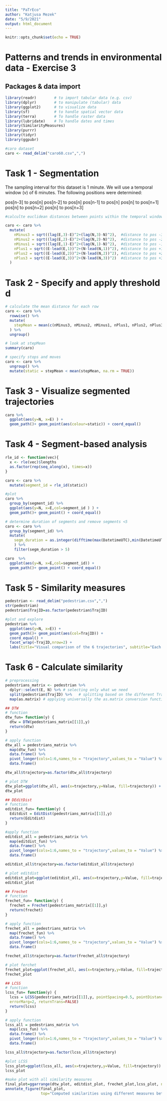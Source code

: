 ```yaml
---
title: "PaTrEco"
author: "Katjusa Mezek"
date: "5/9/2021"
output: html_document
---
```


```r
knitr::opts_chunk$set(echo = TRUE)
```

# Patterns and trends in environmental data - Exercise 3

## Packages & data import

```r
library(readr)        # to import tabular data (e.g. csv)
library(dplyr)        # to manipulate (tabular) data
library(ggplot2)      # to visualize data
library(sf)           # to handle spatial vector data
library(terra)        # To handle raster data
library(lubridate)    # To handle dates and times
library(SimilarityMeasures)
library(purrr)
library(tidyr)
library(ggpubr)

#caro dataset
caro <- read_delim("caro60.csv",",") 
```

# Task 1 - Segmentation
The sampling interval for this dataset is 1 minute. We will use a temporal window (v) of 6 minutes. The following positions were determined:

pos[n-3] to pos[n]
pos[n-2] to pos[n]
pos[n-1] to pos[n]
pos[n] to pos[n+1]
pos[n] to pos[n+2]
pos[n] to pos[n+3]

```r
#calculte euclidean distances between points within the temporal window (v)

caro <- caro %>%
  mutate(
    nMinus3 = sqrt((lag(E,3)-E)^2+(lag(N,3)-N)^2),  #distance to pos -3
    nMinus2 = sqrt((lag(E,2)-E)^2+(lag(N,2)-N)^2),  #distance to pos -2
    nMinus1 = sqrt((lag(E,1)-E)^2+(lag(N,1)-N)^2),  #distance to pos -1
    nPlus1 = sqrt((E-lead(E,1))^2+(N-lead(N,1))^2), #distance to pos +1
    nPlus2 = sqrt((E-lead(E,2))^2+(N-lead(N,2))^2), #distance to pos +2
    nPlus3 = sqrt((E-lead(E,3))^2+(N-lead(N,3))^2)  #distance to pos +3
  )

```

# Task 2 - Specify and apply threshold d

```r
# calculate the mean distance for each row
caro <- caro %>%
  rowwise() %>%
  mutate(
    stepMean = mean(c(nMinus3, nMinus2, nMinus1, nPlus1, nPlus2, nPlus3))
  ) %>%
  ungroup()

# look at stepMean 
summary(caro)

# specify stops and moves
caro <- caro %>% 
  ungroup() %>%
  mutate(static = stepMean < mean(stepMean, na.rm = TRUE))
```

# Task 3 - Visualize segmented trajectories

```r
caro %>% 
  ggplot(aes(y=N, x=E) ) +
  geom_path()+ geom_point(aes(colour=static)) + coord_equal() 

```

# Task 4 - Segment-based analysis

```r
rle_id <- function(vec){
  x <- rle(vec)$lengths
  as.factor(rep(seq_along(x), times=x))
}

caro <- caro %>%
  mutate(segment_id = rle_id(static))

#plot
caro %>%
  group_by(segment_id) %>%
  ggplot(aes(y=N, x=E,col=segment_id ) ) +
  geom_path()+ geom_point() + coord_equal()

# determine duration of segments and remove segments <5 
caro <- caro %>%
  group_by(segment_id) %>%
  mutate(
    segm_duration = as.integer(difftime(max(DatetimeUTC),min(DatetimeUTC), units="mins"))
    ) %>% 
    filter(segm_duration > 5)  

caro  %>%
  ggplot(aes(y=N, x=E,col=segment_id)) +
  geom_path()+ geom_point() + coord_equal()

```

# Task 5 - Similarity measures

```r
pedestrian <- read_delim("pedestrian.csv",",") 
str(pedestrian)
pedestrian$TrajID=as.factor(pedestrian$TrajID)

#plot and explore
pedestrian %>%
  ggplot(aes(y=N, x=E)) +
  geom_path()+ geom_point(aes(col=TrajID)) + 
  coord_equal() + 
  facet_wrap(~TrajID,nrow=2) +
  labs(title="Visual comparison of the 6 trajectories", subtitle="Each subplot highlights a trajectory")
```

# Task 6 - Calculate similarity

```r
# preprocessing
pedestrians_matrix <- pedestrian %>%
  dplyr::select(E, N) %>% # selecting only what we need            
  split(pedestrian$TrajID) %>%   # splitting based on the different Trajectories  
  map(as.matrix) # applying universally the as.matrix conversion function using the purrr:map() function

## DTW
# function
dtw_fun= function(y) {
  dtw = DTW(pedestrians_matrix[[1]],y)
  return(dtw)
}

# apply function
dtw_all = pedestrians_matrix %>%
  map(dtw_fun) %>%
  data.frame() %>%
  pivot_longer(cols=1:6,names_to = "trajectory",values_to = "Value") %>%
  data.frame() 

dtw_all$trajectory=as.factor(dtw_all$trajectory)

# plot DTW
dtw_plot=ggplot(dtw_all, aes(x=trajectory,y=Value, fill=trajectory)) + geom_bar(stat="identity")
dtw_plot

## DEditDist
# function
editdist_fun= function(y) {
  Editdist = EditDist(pedestrians_matrix[[1]],y)
  return(Editdist)
}

#apply function
editdist_all = pedestrians_matrix %>%
  map(editdist_fun) %>%
  data.frame() %>%
  pivot_longer(cols=1:6,names_to = "trajectory",values_to = "Value") %>%
  data.frame() 

editdist_all$trajectory=as.factor(editdist_all$trajectory)

# plot editdist
editdist_plot=ggplot(editdist_all, aes(x=trajectory,y=Value, fill=trajectory)) + geom_bar(stat="identity")
editdist_plot

## Frechet
# function
frechet_fun= function(y) {
  frechet = Frechet(pedestrians_matrix[[1]],y)
  return(frechet)
}

# apply function
frechet_all = pedestrians_matrix %>%
  map(frechet_fun) %>%
  data.frame() %>%
  pivot_longer(cols=1:6,names_to = "trajectory",values_to = "Value") %>%
  data.frame() 

frechet_all$trajectory=as.factor(frechet_all$trajectory)

# plot ferchet
frechet_plot=ggplot(frechet_all, aes(x=trajectory,y=Value, fill=trajectory)) + geom_bar(stat="identity")
frechet_plot

## LCSS
# function
lcss_fun= function(y) {
  lcss = LCSS(pedestrians_matrix[[1]],y, pointSpacing=0.5, pointDistance=10,
  errorMarg=2, returnTrans=FALSE)
  return(lcss)
}

# apply function
lcss_all = pedestrians_matrix %>%
  map(lcss_fun) %>%
  data.frame() %>%
  pivot_longer(cols=1:6,names_to = "trajectory",values_to = "Value") %>%
  data.frame() 

lcss_all$trajectory=as.factor(lcss_all$trajectory)

#plot LCSS
lcss_plot=ggplot(lcss_all, aes(x=trajectory,y=Value, fill=trajectory)) + geom_bar(stat="identity")
lcss_plot

#make plot with all similarity measures
final_plot=ggarrange(dtw_plot, editdist_plot, frechet_plot,lcss_plot, ncol=2, nrow=2, common.legend=TRUE, legend = "right")
annotate_figure(final_plot,
                top="Computed similarities using different measures between trajectory 1 and all other trajectories")

```